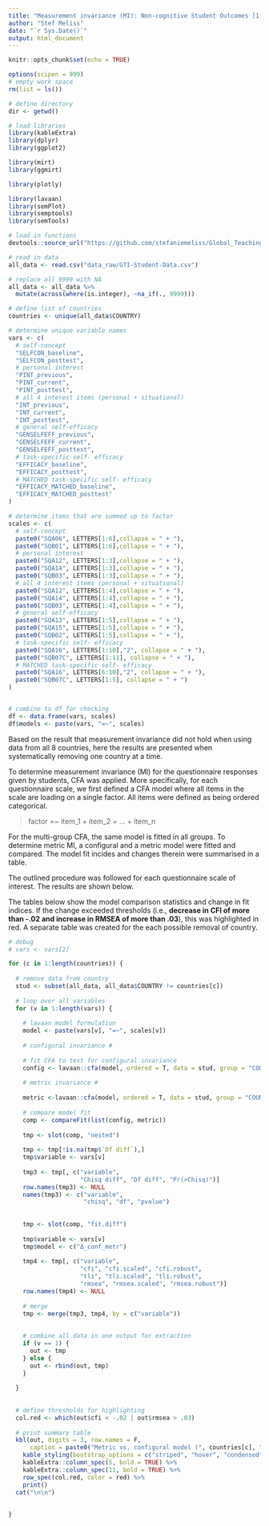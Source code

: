 ```yaml
---
title: "Measurement invariance (MI): Non-cognitive Student Outcomes [1 COUNTRY REMOVED]"
author: "Stef Meliss"
date: "`r Sys.Date()`"
output: html_document
---
```


```r
knitr::opts_chunk$set(echo = TRUE)

options(scipen = 999)
# empty work space
rm(list = ls())

# define directory
dir <- getwd()

# load libraries
library(kableExtra)
library(dplyr)
library(ggplot2)

library(mirt)
library(ggmirt)

library(plotly)

library(lavaan)
library(semPlot)
library(semptools)
library(semTools)

# load in functions
devtools::source_url("https://github.com/stefaniemeliss/Global_Teaching_InSights/blob/main/functions.R?raw=TRUE")

# read in data
all_data <- read.csv("data_raw/GTI-Student-Data.csv")

# replace all 9999 with NA
all_data <- all_data %>%
  mutate(across(where(is.integer), ~na_if(., 9999)))

# define list of countries
countries <- unique(all_data$COUNTRY)

```


```r
# determine unique variable names
vars <- c(
  # self-concept
  "SELFCON_baseline",
  "SELFCON_posttest",
  # personal interest
  "PINT_previous",
  "PINT_current",
  "PINT_posttest",
  # all 4 interest items (personal + situational)
  "INT_previous",
  "INT_current",
  "INT_posttest",
  # general self-efficacy
  "GENSELFEFF_previous",
  "GENSELFEFF_current",
  "GENSELFEFF_posttest",
  # task-specific self- efficacy 
  "EFFICACY_baseline",
  "EFFICACY_posttest",
  # MATCHED task-specific self- efficacy 
  "EFFICACY_MATCHED_baseline",
  "EFFICACY_MATCHED_posttest"
)

# determine items that are summed up to factor
scales <- c(
  # self-concept
  paste0("SQA06", LETTERS[1:6],collapse = " + "),
  paste0("SQB01", LETTERS[1:6],collapse = " + "),
  # personal interest
  paste0("SQA12", LETTERS[1:3],collapse = " + "),
  paste0("SQA14", LETTERS[1:3],collapse = " + "),
  paste0("SQB03", LETTERS[1:3],collapse = " + "),
  # all 4 interest items (personal + situational)
  paste0("SQA12", LETTERS[1:4],collapse = " + "),
  paste0("SQA14", LETTERS[1:4],collapse = " + "),
  paste0("SQB03", LETTERS[1:4],collapse = " + "),
  # general self-efficacy
  paste0("SQA13", LETTERS[1:5],collapse = " + "),
  paste0("SQA15", LETTERS[1:5],collapse = " + "),
  paste0("SQB02", LETTERS[1:5],collapse = " + "),
  # task-specific self- efficacy 
  paste0("SQA16", LETTERS[1:10],"2", collapse = " + "),
  paste0("SQB07C", LETTERS[1:11], collapse = " + "),
  # MATCHED task-specific self- efficacy 
  paste0("SQA16", LETTERS[6:10],"2", collapse = " + "),
  paste0("SQB07C", LETTERS[1:5], collapse = " + ")
)


# combine to df for checking
df <- data.frame(vars, scales)
df$models <- paste(vars, "=~", scales)
```

Based on the result that measurement invariance did not hold when using data from all 8 countries, here the results are presented when systematically removing one country at a time.  

To determine measurement invariance (MI) for the questionnaire responses given by students, CFA was applied. More specifically, for each questionnaire scale, we first defined a CFA model where all items in the scale are loading on a single factor. All items were defined as being ordered categorical. 

> factor =~ item_1 + item_2 + ... + item_n  

For the multi-group CFA, the same model is fitted in all groups. To determine metric MI, a configural and a metric model were fitted and compared. The model fit incides and changes therein were summarised in a table.  

The outlined procedure was followed for each questionnaire scale of interest. The results are shown below.  

The tables below show the model comparison statistics and change in fit indices. If the change exceeded thresholds (i.e., **decrease in CFI of more than  -.02 and increase in RMSEA of more than .03**), this was highlighted in red. A separate table was created for the each possible removal of country.    


```r
# debug
# vars <- vars[2]

for (c in 1:length(countries)) {
  
  # remove data from country
  stud <- subset(all_data, all_data$COUNTRY != countries[c])
  
  # loop over all variables
  for (v in 1:length(vars)) {
    
    # lavaan model formulation
    model <- paste(vars[v], "=~", scales[v])
    
    # configural invariance #
    
    # fit CFA to test for configural invariance
    config <- lavaan::cfa(model, ordered = T, data = stud, group = "COUNTRY")
    
    # metric invariance #
    
    metric <-lavaan::cfa(model, ordered = T, data = stud, group = "COUNTRY", group.equal = c("loadings"))
    
    # compare model fit
    comp <- compareFit(list(config, metric))
    
    tmp <- slot(comp, "nested")
    
    tmp <- tmp[!is.na(tmp$`Df diff`),]
    tmp$variable <- vars[v]
    
    tmp3 <- tmp[, c("variable",
                    "Chisq diff", "Df diff", "Pr(>Chisq)")]
    row.names(tmp3) <- NULL
    names(tmp3) <- c("variable", 
                     "chisq", "df", "pvalue")
    
    
    tmp <- slot(comp, "fit.diff")
    
    tmp$variable <- vars[v]
    tmp$model <- c("Δ_conf_metr")
    
    tmp4 <- tmp[, c("variable", 
                    "cfi", "cfi.scaled", "cfi.robust",
                    "tli", "tli.scaled", "tli.robust",
                    "rmsea", "rmsea.scaled", "rmsea.robust")]
    row.names(tmp4) <- NULL
    
    # merge 
    tmp <- merge(tmp3, tmp4, by = c("variable"))
    
    
    # combine all data in one output for extraction
    if (v == 1) {
      out <- tmp
    } else {
      out <- rbind(out, tmp)
    }
    
  }
  
  
  # define thresholds for highlighting
  col.red <- which(out$cfi < -.02 | out$rmsea > .03)
  
  # print summary table
  kbl(out, digits = 3, row.names = F,
      caption = paste0("Metric vs. configural model (", countries[c], " removed)")) %>%
    kable_styling(bootstrap_options = c("striped", "hover", "condensed")) %>%
    kableExtra::column_spec(5, bold = TRUE) %>%
    kableExtra::column_spec(11, bold = TRUE) %>%
    row_spec(col.red, color = red) %>%
    print()
  cat("\n\n")
  
  
}

```


